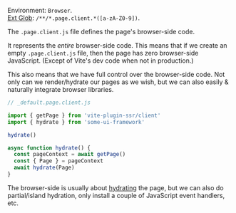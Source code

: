 Environment: `Browser`.<br/>
[Ext Glob](https://github.com/micromatch/micromatch#extglobs): `/**/*.page.client.*([a-zA-Z0-9])`.

The `.page.client.js` file defines the page's browser-side code.

It represents the *entire* browser-side code. This means that if we create an empty `.page.client.js` file, then the page has zero browser-side JavaScript.
(Except of Vite's dev code when not in production.)

This also means that we have full control over the browser-side code. Not only can we render/hydrate our pages as we wish, but we can also easily & naturally integrate browser libraries.

```js
// _default.page.client.js

import { getPage } from 'vite-plugin-ssr/client'
import { hydrate } from 'some-ui-framework'

hydrate()

async function hydrate() {
  const pageContext = await getPage()
  const { Page } = pageContext
  await hydrate(Page)
}
```

The browser-side is usually about [hydrating](/hydration) the page,
but we can also do partial/island hydration,
only install a couple of JavaScript event handlers,
etc.
